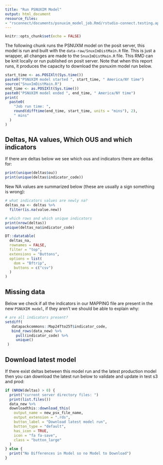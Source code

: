 ```yaml
---
title: "Run PSNUXIM Model"
output: html_document
resource_files:
- "rsconnect/documents/psnuxim_model_job.Rmd/rstudio-connect.testing.ap.datim.org/flopez/psnuxim_model_job.dcf"
---
```


```r
knitr::opts_chunk$set(echo = FALSE)
```


The following chunk runs the PSNUXM model on the posit server, this model is run and built with the `data-raw/SnuxImDistMain.R` file. This is just a wrapper, all changes are made to the `SnuxImDistMain.R` file. This RMD can be knit locally or run published on posit server. Note that when this report runs, it produces the capacity to download the psnuxim model run below.

```r

start_time <- as.POSIXlt(Sys.time())
paste0("PSNUXIM model started ", start_time, " America/NY time")
source("SnuxImDistMain.R")
end_time <- as.POSIXlt(Sys.time())
paste0("PSNUXIM model ended ", end_time, " America/NY time")
print(
  paste0(
    "Job run time: ",
    round(difftime(end_time, start_time, units = "mins"), 2),
    " mins"
  )
)

```

## Deltas, NA values, Which OUS and which indicators

If there are deltas below we see which ous and indicators there are deltas for:

```r

print(unique(deltas$ou))
print(unique(deltas$indicator_code))

```

New NA values are summarized below (these are usually a sign something is wrong):

``` r

# what indicators values are newly na?
deltas_na <- deltas %>%
  filter(is.na(value.new))

# which rows and which unique indicators
print(nrow(deltas))
unique(deltas_na$indicator_code)

DT::datatable(
  deltas_na,
  rownames = FALSE,
  filter = "top",
  extensions = "Buttons",
  options = list(
    dom = "Bftrip",
    buttons = c("csv")
  )
)
```

## Missing data

Below we check if all the indicators in our MAPPING file are present in the new `PSNUXIM model`, if they aren't we should be able to explain why:

```r

# are all indicators present?
setdiff(
   datapackcommons::Map24Tto25T$indicator_code,
   bind_rows(data_new) %>%
     pull(indicator_code) %>%
     unique()
 )
```


## Download latest model

If there exist deltas between this model run and the latest production model then you can download the latest run below to validate and update in test s3 and prod:

```r

if (NROW(deltas) > 0) {
  print("current server directory files: ")
  print(list.files())
  data_new %>%
  downloadthis::download_this(
    output_name = new_psx_file_name,
    output_extension = ".rds",
    button_label = "Download latest model run",
    button_type = "default",
    has_icon = TRUE,
    icon = "fa fa-save",
    class = "button_large"
  )
} else {
  print("No Differences in Model so no Model to Download")
}
```
